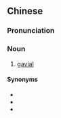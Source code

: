 {{also|印度食鱼鳄}}
==Chinese==
{{zh-forms|s=印度食鱼鳄|type=23}}

===Pronunciation===
{{zh-pron
|m=yìndù shíyú'è
|c=jan3 dou6 sik6 jyu4 ngok6
|cat=n
}}

===Noun===
{{zh-noun}}

# [[gavial]]

{{zh-cat|Crocodilians}}

====Synonyms====
* {{zh-l|恆河鱷}}
* {{zh-l|食魚鱷}}
* {{zh-l|印度鱷}}